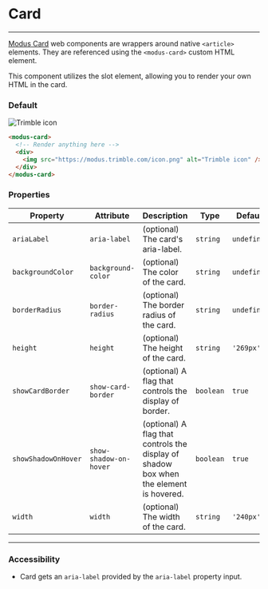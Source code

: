 # Card

---

[Modus Card](https://modus.trimble.com/components/cards/) web components are wrappers around native `<article>` elements. They are referenced using the `<modus-card>` custom HTML element.

This component utilizes the slot element, allowing you to render your own HTML in the card.

### Default

<modus-card>
  <div>
    <img src="https://modus.trimble.com/icon.png" alt="Trimble icon" />
  </div>
</modus-card>

```html
<modus-card>
  <!-- Render anything here -->
  <div>
    <img src="https://modus.trimble.com/icon.png" alt="Trimble icon" />
  </div>
</modus-card>
```

### Properties

| Property            | Attribute              | Description                                                                            | Type      | Default     | Required     | 
| ------------------- | ---------------------- | -------------------------------------------------------------------------------------- | --------- | ----------- | -----------  |
| `ariaLabel`         | `aria-label`           | (optional) The card's aria-label.                                                      | `string`  | `undefined` |              |
| `backgroundColor`   | `background-color`     | (optional) The color of the card.                                                      | `string`  | `undefined` |              |
| `borderRadius`      | `border-radius`        | (optional) The border radius of the card.                                              | `string`  | `undefined` |              |
| `height`            | `height`               | (optional) The height of the card.                                                     | `string`  | `'269px'`   |              |
| `showCardBorder`    | `show-card-border`     | (optional) A flag that controls the display of border.                                 | `boolean` | `true`      |              |
| `showShadowOnHover` | `show-shadow-on-hover` | (optional) A flag that controls the display of shadow box when the element is hovered. | `boolean` | `true`      |              |
| `width`             | `width`                | (optional) The width of the card.                                                      | `string`  | `'240px'`   |              |


----------------------------------------------
### Accessibility

- Card gets an `aria-label` provided by the `aria-label` property input.
